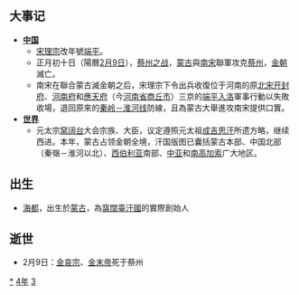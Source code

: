 {{yearTOC|1234|金'''[[天兴_(金朝)|天兴]]三年'''；南宋'''[[端平|端平]]元年'''；大理'''[[仁壽_(大理)|仁壽]]八年'''；越南'''[[天應政平|天應政平]]三年'''；日本'''[[天福_(日本)|天福]]二年'''，'''[[文曆|文曆]]元年'''}}

== 大事记 ==
* '''[[中国|中国]]'''
** [[宋理宗|宋理宗]]改年號[[端平|端平]]。
** 正月初十日（陽曆[[2月9日|2月9日]]），[[蔡州之战|蔡州之战]]，[[蒙古帝国|蒙古]]與[[南宋|南宋]]聯軍攻克[[汝南县|蔡州]]，[[金朝|金朝]]滅亡。
** 南宋在聯合蒙古滅金朝之后，宋理宗下令出兵收復位于河南的原[[北宋|北宋]][[开封府|开封府]]、[[河南府|河南府]]和[[应天府_(宋朝)|應天府]]（今[[河南省|河南省]][[商丘市|商丘市]]）三京的[[端平入洛|端平入洛]]軍事行動以失敗收場，退回原來的[[秦岭－淮河线|秦岭－淮河线]]防線，且為蒙古大舉進攻南宋提供口實。
* '''[[世界|世界]]'''
** 元太宗[[窝阔台|窝阔台]]大会宗族、大臣，议定遵照元太祖[[成吉思汗|成吉思汗]]所遗方略，继续西进。本年，蒙古占领金朝全境，汗国版图已囊括蒙古本部、中国北部（秦嶺－淮河以北）、[[西伯利亚|西伯利亚]]南部、[[中亚|中亚]]和[[南高加索|南高加索]]广大地区。

== 出生 ==
*[[海都|海都]]，出生於[[蒙古|蒙古]]，為[[窩闊臺汗國|窩闊臺汗國]]的實際創始人

== 逝世 ==
{{Wikisource year mention}}
* 2月9日：[[金哀宗|金哀宗]]、[[金末帝|金末帝]]死于蔡州

[[Category:1234年|*]]
[[Category:1230年代|4年]]
[[Category:13世纪各年|3]]